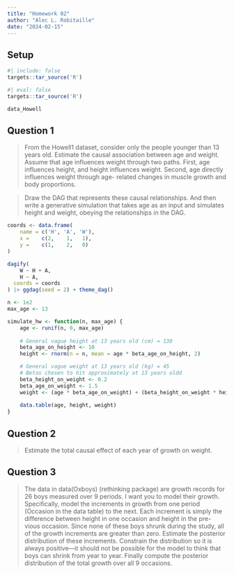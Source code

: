 ```yaml
---
title: "Homework 02"
author: "Alec L. Robitaille"
date: "2024-02-15"
---
```


## Setup

```r
#| include: false
targets::tar_source('R')
```


```r
#| eval: false
targets::tar_source('R')
```
```r
data_Howell
```


## Question 1

> From the Howell1 dataset, consider only the people younger than 13 years old.
Estimate the causal association between age and weight. Assume that age
influences weight through two paths. First, age influences height, and height
influences weight. Second, age directly influences weight through age- related
changes in muscle growth and body proportions.

> Draw the DAG that represents these causal relationships. And then write a
generative simulation that takes age as an input and simulates height and
weight, obeying the relationships in the DAG.


```r
coords <- data.frame(
    name = c('H', 'A', 'W'),
    x =    c(2,    1,   1),
    y =    c(1,    2,   0)
)

dagify(
    W ~ H + A,
    H ~ A,
  coords = coords
) |> ggdag(seed = 2) + theme_dag()
```


```r
n <- 1e2
max_age <- 13

simulate_hw <- function(n, max_age) {
	age <- runif(n, 0, max_age)
	
	# General vague height at 13 years old (cm) = 130
	beta_age_on_height <- 10
	height <- rnorm(n = n, mean = age * beta_age_on_height, 2)

	# General vague weight at 13 years old (kg) = 45
	# Betas chosen to hit approximately at 13 years oldd 
	beta_height_on_weight <- 0.2
	beta_age_on_weight <- 1.5
	weight <- (age * beta_age_on_weight) + (beta_height_on_weight * height)
	
	data.table(age, height, weight)
}
```

## Question 2

> Estimate the total causal effect of each year of growth on weight.

## Question 3

> The data in data(Oxboys) (rethinking package) are growth records for 26 boys
measured over 9 periods. I want you to model their growth. Specifically, model
the increments in growth from one period (Occasion in the data table) to the
next. Each increment is simply the difference between height in one occasion and
height in the pre- vious occasion. Since none of these boys shrunk during the
study, all of the growth increments are greater than zero. Estimate the
posterior distribution of these increments. Constrain the distribution so it is
always positive—it should not be possible for the model to think that boys can
shrink from year to year. Finally compute the posterior distribution of the
total growth over all 9 occasions.

